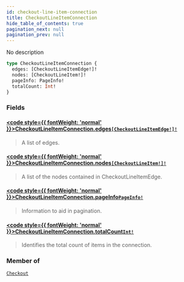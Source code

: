 ```yaml
---
id: checkout-line-item-connection
title: CheckoutLineItemConnection
hide_table_of_contents: true
pagination_next: null
pagination_prev: null
---
```








No description

```graphql
type CheckoutLineItemConnection {
  edges: [CheckoutLineItemEdge!]!
  nodes: [CheckoutLineItem!]!
  pageInfo: PageInfo!
  totalCount: Int!
}
```


### Fields

#### [<code style={{ fontWeight: 'normal' }}>CheckoutLineItemConnection.<b>edges</b></code>](#)<Bullet />[`[CheckoutLineItemEdge!]!`](/objects/checkout-line-item-edge) <Badge class="secondary" text="non-null"/> <Badge class="secondary" text="object"/>
> A list of edges.
> 

#### [<code style={{ fontWeight: 'normal' }}>CheckoutLineItemConnection.<b>nodes</b></code>](#)<Bullet />[`[CheckoutLineItem!]!`](/objects/checkout-line-item) <Badge class="secondary" text="non-null"/> <Badge class="secondary" text="object"/>
> A list of the nodes contained in CheckoutLineItemEdge.
> 

#### [<code style={{ fontWeight: 'normal' }}>CheckoutLineItemConnection.<b>pageInfo</b></code>](#)<Bullet />[`PageInfo!`](/objects/page-info) <Badge class="secondary" text="non-null"/> <Badge class="secondary" text="object"/>
> Information to aid in pagination.
> 

#### [<code style={{ fontWeight: 'normal' }}>CheckoutLineItemConnection.<b>totalCount</b></code>](#)<Bullet />[`Int!`](/scalars/int) <Badge class="secondary" text="non-null"/> <Badge class="secondary" text="scalar"/>
> Identifies the total count of items in the connection.
> 



### Member of

[`Checkout`](/objects/checkout)  <Badge class="secondary" text="object"/>



